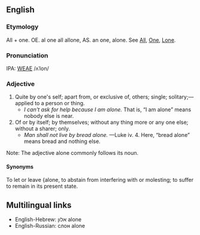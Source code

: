 ==English==
===Etymology===
All + one. OE. al one all allone, AS. an one, alone.  See [[All]], [[One]], [[Lone]].

===Pronunciation===
IPA: [[WEAE]] /ʌˈlon/

===Adjective===
# Quite by one's self; apart from, or exclusive of, others; single; solitary;&mdash;applied to a person or thing.
#* ''I can't ask for help because I am alone.''  That is, &ldquo;I am alone&rdquo; means nobody else is near.
# Of or by itself; by themselves; without any thing more or any one else; without a sharer; only.
#* ''Man shall not live by bread alone.'' &mdash;Luke iv. 4.  Here, &ldquo;bread alone&rdquo; means bread and nothing else.

Note: The adjective alone commonly follows its noun.


====Synonyms====
To let or leave {alone, to abstain from interfering with or molesting; to suffer to remain in its present state.

==Multilingual links==
*English-Hebrew:   אלון alone
*English-Russian:  слон alone

<!-- material copied from Webster's Revised Unabridged Dictionary (1913) -->